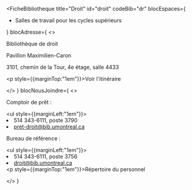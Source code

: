 
<FicheBibliotheque
  title="Droit"
  id="droit"
  codeBib="dr"
  blocEspaces={
    <ul>
      <li><Link to="#">Salles de travail pour les cycles supérieurs</Link></li>
    </ul>
  }
  blocAdresse={
    <>
      <p>Bibliothèque de droit</p>
      <p>Pavillon Maximilien-Caron</p>
      <p>3101, chemin de la Tour, 4e étage, salle 4433</p>
      <p style={{marginTop:"1em"}}><Link to="https://www.google.com/maps?ll=45.498692,-73.616975&z=15&t=m&hl=en&gl=US&mapclient=embed&q=Pavillon+Maximilien-Caron+3101+Tour+Rd+Montreal,+QC+H3T+1N8" Icon={ArrowSquareOutIcon}>Voir l'itinéraire</Link></p>
    </>
  }
  blocNousJoindre={
    <>
      <p>Comptoir de prêt&nbsp;:</p>
      <ul style={{marginLeft:"1em"}}><li>514 343-6111, poste 3790</li>
      <li><Link to="mailto:pret-droit@bib.umontreal.ca">pret-droit@bib.umontreal.ca</Link></li></ul>
      <p>Bureau de référence&nbsp;:</p>
            <ul style={{marginLeft:"1em"}}><li>514 343-6111, poste 3756</li>
      <li><Link to="mailto:droit@bib.umontreal.ca">droit@bib.umontreal.ca</Link></li></ul>
      <p style={{marginTop:"1em"}}><Link to="../nous-joindre/notre-equipe/#droit" Icon>Répertoire du personnel</Link></p>
    </>
  }
>

</FicheBibliotheque>
